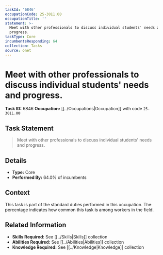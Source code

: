 ```yaml
---
taskId: '6846'
occupationCode: 25-3011.00
occupationTitle: ''
statement: >-
  Meet with other professionals to discuss individual students' needs and
  progress.
taskType: Core
incumbentsResponding: 64
collection: Tasks
source: onet
---
```

# Meet with other professionals to discuss individual students' needs and progress.

**Task ID:** 6846
**Occupation:** [[../Occupations|Occupation]] with code `25-3011.00`

## Task Statement

> Meet with other professionals to discuss individual students' needs and progress.

## Details

- **Type:** Core
- **Performed By:** 64.0% of incumbents

## Context

This task is part of the standard duties performed in this occupation. The percentage indicates how common this task is among workers in the field.

## Related Information

- **Skills Required:** See [[../Skills|Skills]] collection
- **Abilities Required:** See [[../Abilities|Abilities]] collection
- **Knowledge Required:** See [[../Knowledge|Knowledge]] collection
